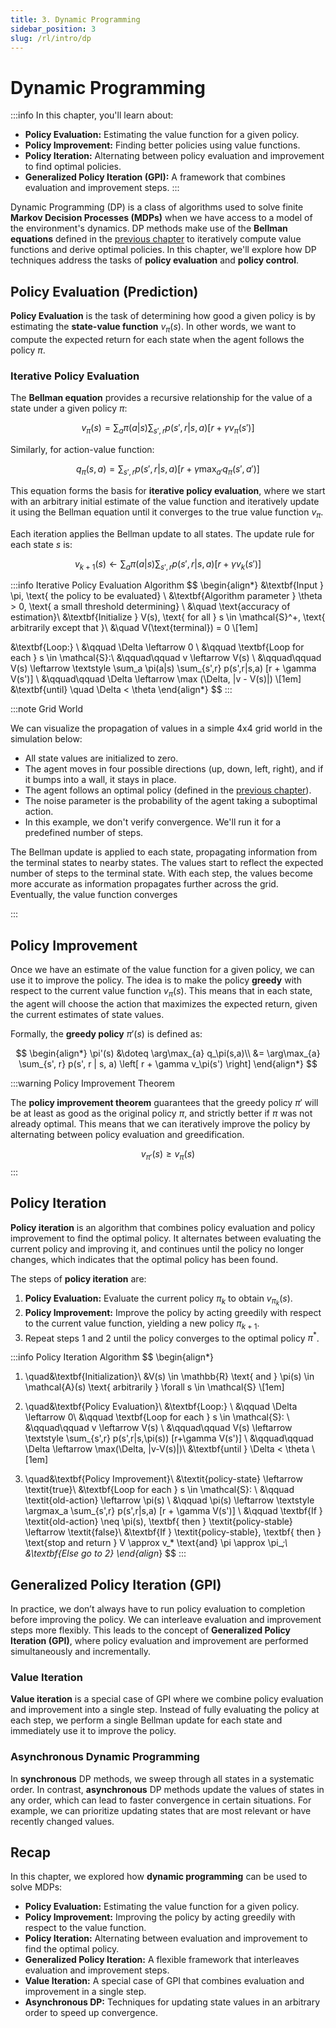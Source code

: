```yaml
---
title: 3. Dynamic Programming
sidebar_position: 3
slug: /rl/intro/dp
---
```


# Dynamic Programming

:::info
In this chapter, you'll learn about:
- **Policy Evaluation:** Estimating the value function for a given policy.
- **Policy Improvement:** Finding better policies using value functions.
- **Policy Iteration:** Alternating between policy evaluation and improvement to find optimal policies.
- **Generalized Policy Iteration (GPI):** A framework that combines evaluation and improvement steps.
:::

Dynamic Programming (DP) is a class of algorithms used to solve finite **Markov Decision Processes (MDPs)** when we have access to a model of the environment's dynamics. DP methods make use of the **Bellman equations** defined in the [previous chapter](rl-intro-mdp#bellman-equations) to iteratively compute value functions and derive optimal policies. In this chapter, we'll explore how DP techniques address the tasks of **policy evaluation** and **policy control**.

## Policy Evaluation (Prediction)

**Policy Evaluation** is the task of determining how good a given policy is by estimating the **state-value function** $v_\pi(s).$ In other words, we want to compute the expected return for each state when the agent follows the policy $\pi$.

### Iterative Policy Evaluation

The **Bellman equation** provides a recursive relationship for the value of a state under a given policy $\pi$:

$$
v_\pi(s) = \sum_{a} \pi(a|s) \sum_{s', r} p(s', r | s, a) \left[ r + \gamma v_\pi(s') \right]
$$

Similarly, for action-value function:

$$
q_\pi(s,a) = \sum_{s',r} p(s',r|s,a) [r + \gamma \max_{a'}q_\pi(s',a')]
$$

This equation forms the basis for **iterative policy evaluation**, where we start with an arbitrary initial estimate of the value function and iteratively update it using the Bellman equation until it converges to the true value function $v_\pi$.

Each iteration applies the Bellman update to all states. The update rule for each state $s$ is:

$$
v_{k+1}(s) \leftarrow \sum_{a} \pi(a|s) \sum_{s', r} p(s', r | s, a) \left[ r + \gamma v_k(s') \right]
$$

:::info Iterative Policy Evaluation Algorithm
$$
\begin{align*}
&\textbf{Input } \pi, \text{ the policy to be evaluated} \\
&\textbf{Algorithm parameter } \theta > 0, \text{ a small threshold determining} \\
&\quad \text{accuracy of estimation}\\
&\textbf{Initialize } V(s), \text{ for all } s \in \mathcal{S}^+, \text{ arbitrarily except that }\\
&\quad V(\text{terminal}) = 0 \\[1em]

&\textbf{Loop:} \\
&\qquad \Delta \leftarrow 0 \\
&\qquad \textbf{Loop for each } s \in \mathcal{S}:\\
&\qquad\qquad v \leftarrow V(s) \\
&\qquad\qquad V(s) \leftarrow \textstyle \sum_a \pi(a|s) \sum_{s',r} p(s',r|s,a) [r + \gamma V(s')] \\
&\qquad\qquad \Delta \leftarrow \max (\Delta, |v - V(s)|) \\[1em]
&\textbf{until} \quad \Delta < \theta
\end{align*}
$$
:::

:::note Grid World

We can visualize the propagation of values in a simple 4x4 grid world in the simulation below:

- All state values are initialized to zero.
- The agent moves in four possible directions (up, down, left, right), and if it bumps into a wall, it stays in place.
- The agent follows an optimal policy (defined in the [previous chapter](rl-intro-mdp#policies-and-value-functions)).
- The noise parameter is the probability of the agent taking a suboptimal action.
- In this example, we don't verify convergence. We'll run it for a predefined number of steps.

<AnimationGrid />

The Bellman update is applied to each state, propagating information from the terminal states to nearby states. The values start to reflect the expected number of steps to the terminal state. With each step, the values become more accurate as information propagates further across the grid. Eventually, the value function converges

:::

## Policy Improvement

Once we have an estimate of the value function for a given policy, we can use it to improve the policy. The idea is to make the policy **greedy** with respect to the current value function $v_\pi(s)$. This means that in each state, the agent will choose the action that maximizes the expected return, given the current estimates of state values.

Formally, the **greedy policy** $\pi'(s)$ is defined as:

$$
\begin{align*}
\pi'(s) &\doteq \arg\max_{a} q_\pi(s,a)\\
&= \arg\max_{a} \sum_{s', r} p(s', r | s, a) \left[ r + \gamma v_\pi(s') \right]
\end{align*}
$$

:::warning Policy Improvement Theorem

The **policy improvement theorem** guarantees that the greedy policy $\pi'$ will be at least as good as the original policy $\pi$, and strictly better if $\pi$ was not already optimal. This means that we can iteratively improve the policy by alternating between policy evaluation and greedification.

$$
v_{\pi'}(s) \ge v_\pi(s)
$$
:::

## Policy Iteration

**Policy iteration** is an algorithm that combines policy evaluation and policy improvement to find the optimal policy. It alternates between evaluating the current policy and improving it, and continues until the policy no longer changes, which indicates that the optimal policy has been found.

The steps of **policy iteration** are:

1. **Policy Evaluation:** Evaluate the current policy $\pi_k$ to obtain $v_{\pi_k}(s)$.
2. **Policy Improvement:** Improve the policy by acting greedily with respect to the current value function, yielding a new policy $\pi_{k+1}$.
3. Repeat steps 1 and 2 until the policy converges to the optimal policy $\pi^*$.

:::info Policy Iteration Algorithm
$$
\begin{align*}
1. \quad&\textbf{Initialization}\\
&V(s) \in \mathbb{R} \text{ and } \pi(s) \in \mathcal{A}(s) \text{ arbitrarily } \forall s \in \mathcal{S} \\[1em]

2. \quad&\textbf{Policy Evaluation}\\
&\textbf{Loop:} \\
&\qquad \Delta \leftarrow 0\\
&\qquad \textbf{Loop for each } s \in \mathcal{S}: \\
&\qquad\qquad v \leftarrow V(s) \\
&\qquad\qquad V(s) \leftarrow \textstyle \sum_{s',r} p(s',r|s,\pi(s)) [r+\gamma V(s')] \\
&\qquad\qquad \Delta \leftarrow \max(\Delta, |v-V(s)|)\\
&\textbf{until } \Delta < \theta \\[1em]

3. \quad&\textbf{Policy Improvement}\\
&\textit{policy-state} \leftarrow \textit{true}\\
&\textbf{Loop for each } s \in \mathcal{S}: \\
&\qquad \textit{old-action} \leftarrow \pi(s) \\
&\qquad \pi(s) \leftarrow \textstyle \argmax_a \sum_{s',r} p(s',r|s,a) [r + \gamma V(s')] \\
&\qquad \textbf{If } \textit{old-action} \neq \pi(s), \textbf{ then } \textit{policy-stable} \leftarrow \textit{false}\\
&\textbf{If } \textit{policy-stable}, \textbf{ then } \text{stop and return } V \approx v_* \text{and} \pi \approx \pi_*;\\
&\textbf{Else go to 2}
\end{align*}
$$
:::

## Generalized Policy Iteration (GPI)

In practice, we don’t always have to run policy evaluation to completion before improving the policy. We can interleave evaluation and improvement steps more flexibly. This leads to the concept of **Generalized Policy Iteration (GPI)**, where policy evaluation and improvement are performed simultaneously and incrementally.

### Value Iteration

**Value iteration** is a special case of GPI where we combine policy evaluation and improvement into a single step. Instead of fully evaluating the policy at each step, we perform a single Bellman update for each state and immediately use it to improve the policy.

### Asynchronous Dynamic Programming

In **synchronous** DP methods, we sweep through all states in a systematic order. In contrast, **asynchronous** DP methods update the values of states in any order, which can lead to faster convergence in certain situations. For example, we can prioritize updating states that are most relevant or have recently changed values.

## Recap

In this chapter, we explored how **dynamic programming** can be used to solve MDPs:

- **Policy Evaluation:** Estimating the value function for a given policy.
- **Policy Improvement:** Improving the policy by acting greedily with respect to the value function.
- **Policy Iteration:** Alternating between evaluation and improvement to find the optimal policy.
- **Generalized Policy Iteration:** A flexible framework that interleaves evaluation and improvement steps.
- **Value Iteration:** A special case of GPI that combines evaluation and improvement in a single step.
- **Asynchronous DP:** Techniques for updating state values in an arbitrary order to speed up convergence.
